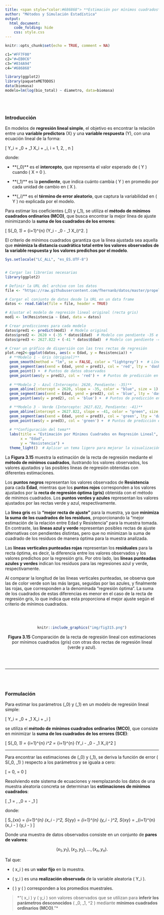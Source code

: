 ```yaml
---
title: <span style="color:#686868"> **Estimación por mínimos cuadrados**</span>
author: "Métodos y Simulación Estadística"
output:
  html_document:
    code_folding: hide
    css: style.css
---
```


```r
knitr::opts_chunk$set(echo = TRUE, comment = NA)

c1="#FF7F00"
c2="#=EB0C6"
c3="#034A94"
c4="#686868"

library(ggplot2)
library(paqueteMETODOS)
data(biomasa)
modelo=lm(log(bio_total) ~ diametro, data=biomasa)
```


</br></br>
<h3>Introducción</h3>

En modelos de **regresión lineal simple**, el objetivo es encontrar la relación entre una **variable predictora** \(X\) y una **variable respuesta** \(Y\), con una ecuación lineal de la forma:

\[
Y_i = \beta_0 + \beta_1 X_i + \varepsilon_i, \quad i = 1, 2, \dots, n
\]

donde:

- **\(\beta_0\)** es el **intercepto**, que representa el valor esperado de \( Y \) cuando \( X = 0 \).

- **\(\beta_1\)** es la  **pendiente**, que indica cuánto cambia \( Y \) en promedio por cada unidad de cambio en \( X \).

- **\(\varepsilon_i\)** es el  **término de error aleatorio**, que captura la variabilidad en \( Y \) no explicada por el modelo.



Para estimar los coeficientes \(\beta_0\) y \(\beta_1\), se utiliza el **método de mínimos cuadrados ordinarios (MCO)**, que busca encontrar la mejor línea de ajuste minimizando la **suma de los cuadrados de los errores**:

\[
S(\beta_0, \beta_1) = \sum_{i=1}^{n} (Y_i - \beta_0 - \beta_1 X_i)^2.
\]

El criterio de mínimos cuadrados garantiza que la línea ajustada sea aquella que **minimiza la distancia cuadrática total entre los valores observados de la variable respuesta y los valores predichos por el modelo**.



```r
Sys.setlocale("LC_ALL", "es_ES.UTF-8")


# Cargar las librerías necesarias
library(ggplot2)

# Definir la URL del archivo con los datos
file <- "https://raw.githubusercontent.com/fhernanb/datos/master/propelente"

# Cargar el conjunto de datos desde la URL en un data frame
datos <- read.table(file = file, header = TRUE)

# Ajustar el modelo de regresión lineal original (recta gris)
mod1 <- lm(Resistencia ~ Edad, data = datos)

# Crear predicciones para cada modelo
datos$pred1 <- predict(mod1)  # Modelo original
datos$pred2 <- 2620 + (-35 * datos$Edad)  # Modelo con pendiente -35 e intercepto 2620 (Azul)
datos$pred3 <- 2627.822 + (-41 * datos$Edad)  # Modelo con pendiente -41 e intercepto 2627.822 (Verde)

# Crear un gráfico de dispersión con las tres rectas de regresión
plot.reg2<-ggplot(datos, aes(x = Edad, y = Resistencia)) +
  # **Modelo 1 - Gris (Original)**
  geom_smooth(method = "lm", se = FALSE, color = "lightgrey") +  # Línea de regresión gris
  geom_segment(aes(xend = Edad, yend = pred1), col = 'red', lty = 'dashed') +  # Residuales modelo 1 (líneas rojas punteadas)
  geom_point() +  # Puntos de datos observados
  geom_point(aes(y = pred1), col = 'red') +  # Puntos de predicción en rojo
  
  # **Modelo 2 - Azul (Intercepto: 2620, Pendiente: -35)**
  geom_abline(intercept = 2620, slope = -35, color = "blue", size = 1) +  # Línea azul
  geom_segment(aes(xend = Edad, yend = pred2), col = 'blue', lty = 'dashed') +  # Residuales modelo 2
  geom_point(aes(y = pred2), col = 'blue') +  # Puntos de predicción en azul

  # **Modelo 3 - Verde (Intercepto: 2627.822, Pendiente: -41)**
  geom_abline(intercept = 2627.822, slope = -41, color = "green", size = 1) +  # Línea verde
  geom_segment(aes(xend = Edad, yend = pred3), col = 'green', lty = 'dashed') +  # Residuales modelo 3
  geom_point(aes(y = pred3), col = 'green') +  # Puntos de predicción en verde
  
  # **Configuración del tema**
  labs(title = "Estimación por Mínimos Cuadrados en Regresión Lineal",
       x = "Edad",
       y = "Resistencia") +
  theme_light()  # Aplicar un tema ligero para mejorar la visualización

```


La **Figura 3.15** muestra la estimación de la recta de regresión mediante el **método de mínimos cuadrados**, ilustrando los valores observados, los valores ajustados y las posibles líneas de regresión obtenidas con diferentes estimaciones.

Los **puntos negros** representan los valores observados de **Resistencia** para cada **Edad**, mientras que los **puntos rojos** corresponden a los valores ajustados por la **recta de regresión óptima (gris)** obtenida con el método de mínimos cuadrados. Los **puntos verdes y azules** representan los valores ajustados por las rectas verde y azul, respectivamente.

La **línea gris** es la **"mejor recta de ajuste"** para la muestra, ya que **minimiza la suma de los cuadrados de los residuos**, proporcionando la "mejor estimación de la relación entre Edad y Resistencia" para la muestra tomada. En contraste, las **líneas azul y verde** representan posibles rectas de ajuste alternativas con pendientes distintas, pero que no minimizan la suma de cuadrado de los residuos de manera óptima para la muestra analizada.

Las **líneas verticales punteadas rojas** representan los **residuales** para la recta óptima, es decir, la diferencia entre los valores observados y los valores predichos por la regresión gris. Por otro lado, las **líneas punteadas azules y verdes** indican los residuos para las regresiones azul y verde, respectivamente.

Al comparar la longitud de las líneas verticales punteadas, se observa que las de color verde son las más largas, seguidas por las azules, y finalmente las rojas, que corresponden a la denominada "regresión óptima". La suma de los cuadrados de estas diferencias es menor en el caso de la recta de regresión gris, lo que indica que esta proporciona el mejor ajuste según el criterio de mínimos cuadrados.



<br/><br/>
<center>
```r
knitr::include_graphics("img/fig315.png")
```
**Figura 3.15** Comparación de la recta de regresión lineal con estimaciones por mínimos cuadrados (gris) con otras dos rectas de regresión lineal (verde y azul).
</center>
<br/><br/>

---


</br></br>
<h3>Formulación</h3>


Para estimar los parámetros \(\beta_0\) y \(\beta_1\) en un modelo de regresión lineal simple:

\[
Y_i = \beta_0 + \beta_1 X_i + \varepsilon_i
\]

se utiliza el **método de mínimos cuadrados ordinarios (MCO)**, que consiste en minimizar la **suma de los cuadrados de los errores (SCE)**:

\[
S(\beta_0, \beta_1) = \sum_{i=1}^{n} \varepsilon_i^2 = \sum_{i=1}^{n} (Y_i - \beta_0 - \beta_1 X_i)^2
\]






---


Para encontrar las estimaciones de \(\beta_0\) y \(\beta_1\), se deriva la función de error \( S(\beta_0, \beta_1) \) respecto a los parámetros y se iguala a cero:

\[
\frac{\partial S(\beta_0, \beta_1)}{\partial \beta_0} = 0, \quad \frac{\partial S(\beta_0, \beta_1)}{\partial \beta_1} = 0
\]

Resolviendo este sistema de ecuaciones y reemplazando los datos de una muestra aleatoria concreta se  determinan las **estimaciones de mínimos cuadrados**:

\[
\widehat{\beta}_1 = \frac{S_{xy}}{S_{xx}}, \quad \widehat{\beta}_0 = \overline{y} - \widehat{\beta}_1 \overline{x}
\]

donde:

\[
S_{xx} = \sum_{i=1}^{n} (x_i - \overline{x})^2, \quad S_{yy} = \sum_{i=1}^{n} (y_i - \overline{y})^2, \quad S_{xy} = \sum_{i=1}^{n} (x_i - \overline{x}) (y_i - \overline{y})
\]



Donde una muestra de datos observados consiste en un conjunto de **pares de valores**:

$$
(x_1, y_1), (x_2, y_2), \dots, (x_n, y_n).
$$

Tal que:

- \( x_i \) es un **valor fijo** en la muestra.

- \( y_i \) es una **realización observada** de la variable aleatoria \( Y_i \).

- \( \overline{x} \) y \( \overline{y} \) corresponden a los promedios muestrales.

  

<div class="caja-nota">
> *"\( x_i \) y  \( y_i \) son valores observados que se utilizan para **inferir los parámetros desconocidos** \( \beta_0, \beta_1, \sigma^2 \) mediante **mínimos cuadrados ordinarios (MCO)**."*
</div>

